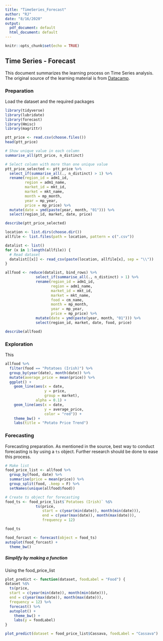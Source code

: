 ```yaml
---
title: "TimeSeries_Forecast"
author: "RJ"
date: "8/16/2020"
output:
  pdf_document: default
  html_document: default
---
```


```r
knitr::opts_chunk$set(echo = TRUE)
```


## Time Series - Forecast
This document summarizes the learning process on Time Series analysis. The original source of the learning material is from [Datacamp](https://www.datacamp.com/projects/515).


### Preparation
Load the dataset and the required packages
```r
library(tidyverse)
library(lubridate)
library(forecast)
library(Hmisc)
library(magrittr)

ptt_price <- read.csv(choose.files())
head(ptt_price)

```


```r
# Show unique value in each column
summarise_all(ptt_price, n_distinct)

# Select column with more than one unique value
ptt_price_selected <- ptt_price %>% 
  select_if(summarise_all(., n_distinct) > 1) %>% 
  rename(region_id = adm1_id,
         region = adm1_name,
         market_id = mkt_id,
         market = mkt_name,
         month = mp_month,
         year = mp_year,
         price = mp_price) %>%
  mutate(date = ymd(paste(year, month, "01"))) %>% 
  select(region_id, market, date, price)

describe(ptt_price_selected)
```

```r

location <- list.dirs(choose.dir())
allfile <- list.files(path = location, pattern = c(".csv"))

datalist <- list()
for (x in 1:length(allfile)) {
  # Read dataset
  datalist[[x]] <- read_csv(paste(location, allfile[x], sep = "\\"))
}

allfood <- reduce(datalist, bind_rows) %>% 
              select_if(summarise_all(., n_distinct) > 1) %>% 
              rename(region_id = adm1_id,
                     region = adm1_name,
                     market_id = mkt_id,
                     market = mkt_name, 
                     food = cm_name,
                     month = mp_month,
                     year = mp_year,
                     price = mp_price) %>%
              mutate(date = ymd(paste(year, month, "01"))) %>% 
              select(region_id, market, date, food, price)

describe(allfood)

```


### Exploration
This 

```r
allfood %>% 
  filter(food == "Potatoes (Irish)") %>% 
  group_by(year(date), month(date)) %>% 
  mutate(average_price = mean(price)) %>% 
  ggplot() +
    geom_line(aes(x = date,
                  y = price,
                  group = market),
              alpha = 0.1) +
    geom_line(aes(x = date,
                  y = average_price,
                  color = "red")) +
    theme_bw() +
    labs(title = "Potato Price Trend")

```


### Forecasting
Forecasting preparation. As mentioned in the source, best way to conduct forecasting is by using a `ts` object. Further research should be done to ease this process.
```r
# Make list
food_price_list <- allfood %>% 
  group_by(food, date) %>% 
  summarise(price = mean(price)) %>% 
  group_split(food, .keep = F) %>% 
  setNames(unique(allfood$food))

# Create ts object for forecasting
food_ts <- food_price_list$`Potatoes (Irish)` %$% 
              ts(price, 
                 start = c(year(min(date)), month(min(date))), 
                 end = c(year(max(date)), month(max(date))),
                 frequency = 12) 

food_ts
```


```r
food_forcast <- forecast(object = food_ts)
autoplot(food_forcast) +
  theme_bw()
```

##### *Simplify by making a function*
Using the food_price_list
```r

plot_predict <- function(dataset, foodLabel = "Food") {
dataset %$% 
  ts(price, 
  start = c(year(min(date)), month(min(date))), 
  end = c(year(max(date)), month(max(date))),
  frequency = 12) %>% 
  forecast() %>% 
  autoplot() +
    theme_bw() +
    labs(y = foodLabel)
}

plot_predict(dataset = food_price_list$Cassava, foodLabel = "Cassava")

```

